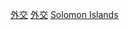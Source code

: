{{Commonscat|International relations of the Solomon Islands}}

[[Category:所罗门群岛政治|外交]]
[[Category:索羅門群島政府|外交]]
[[Category:各國外交|Solomon Islands]]